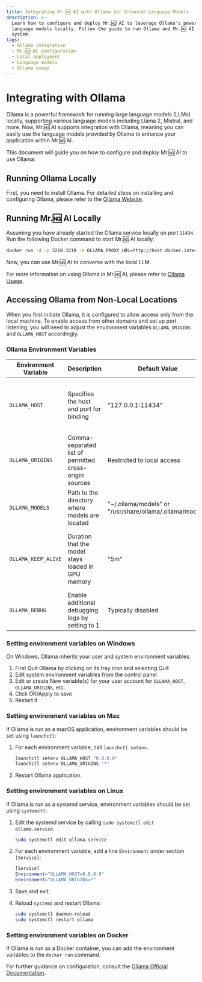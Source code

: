 ```yaml
---
title: Integrating Mr.🆖 AI with Ollama for Enhanced Language Models
description: >-
  Learn how to configure and deploy Mr.🆖 AI to leverage Ollama's powerful
  language models locally. Follow the guide to run Ollama and Mr.🆖 AI on your
  system.
tags:
  - Ollama integration
  - Mr.🆖 AI configuration
  - Local deployment
  - Language models
  - Ollama usage
---
```


# Integrating with Ollama

Ollama is a powerful framework for running large language models (LLMs) locally, supporting various language models including Llama 2, Mistral, and more. Now, Mr.🆖 AI supports integration with Ollama, meaning you can easily use the language models provided by Ollama to enhance your application within Mr.🆖 AI.

This document will guide you on how to configure and deploy Mr.🆖 AI to use Ollama:

## Running Ollama Locally

First, you need to install Ollama. For detailed steps on installing and configuring Ollama, please refer to the [Ollama Website](https://ollama.com).

## Running Mr.🆖 AI Locally

Assuming you have already started the Ollama service locally on port `11434`. Run the following Docker command to start Mr.🆖 AI locally:

```bash
docker run -d -p 3210:3210 -e OLLAMA_PROXY_URL=http://host.docker.internal:11434 lobehub/lobe-chat
```

Now, you can use Mr.🆖 AI to converse with the local LLM.

For more information on using Ollama in Mr.🆖 AI, please refer to [Ollama Usage](/docs/usage/providers/ollama).

## Accessing Ollama from Non-Local Locations

When you first initiate Ollama, it is configured to allow access only from the local machine. To enable access from other domains and set up port listening, you will need to adjust the environment variables `OLLAMA_ORIGINS` and `OLLAMA_HOST` accordingly.

### Ollama Environment Variables

| Environment Variable | Description | Default Value | Additional Information |
| --- | --- | --- | --- |
| `OLLAMA_HOST` | Specifies the host and port for binding | "127.0.0.1:11434" | Use "0.0.0.0:port" to make the service accessible from any machine |
| `OLLAMA_ORIGINS` | Comma-separated list of permitted cross-origin sources | Restricted to local access | Set to "\*" to avoid CORS, please set on demand |
| `OLLAMA_MODELS` | Path to the directory where models are located | "~/.ollama/models" or "/usr/share/ollama/.ollama/models" | Can be customized based on requirements |
| `OLLAMA_KEEP_ALIVE` | Duration that the model stays loaded in GPU memory | "5m" | Dynamically loading and unloading models can reduce GPU load but may increase disk I/O |
| `OLLAMA_DEBUG` | Enable additional debugging logs by setting to 1 | Typically disabled |  |

### Setting environment variables on Windows

On Windows, Ollama inherits your user and system environment variables.

1. First Quit Ollama by clicking on its tray icon and selecting Quit
2. Edit system environment variables from the control panel
3. Edit or create New variable(s) for your user account for `OLLAMA_HOST`, `OLLAMA_ORIGINS`, etc.
4. Click OK/Apply to save
5. Restart it

### Setting environment variables on Mac

If Ollama is run as a macOS application, environment variables should be set using `launchctl`:

1. For each environment variable, call `launchctl setenv`.

   ```bash
   launchctl setenv OLLAMA_HOST "0.0.0.0"
   launchctl setenv OLLAMA_ORIGINS "*"
   ```

2. Restart Ollama application.

### Setting environment variables on Linux

If Ollama is run as a systemd service, environment variables should be set using `systemctl`:

1. Edit the systemd service by calling `sudo systemctl edit ollama.service`.

   ```bash
   sudo systemctl edit ollama.service
   ```

2. For each environment variable, add a line `Environment` under section `[Service]`:

   ```bash
   [Service]
   Environment="OLLAMA_HOST=0.0.0.0"
   Environment="OLLAMA_ORIGINS=*"
   ```

3. Save and exit.
4. Reload `systemd` and restart Ollama:

   ```bash
   sudo systemctl daemon-reload
   sudo systemctl restart ollama
   ```

### Setting environment variables on Docker

If Ollama is run as a Docker container, you can add the environment variables to the `docker run` command.

For further guidance on configuration, consult the [Ollama Official Documentation](https://github.com/ollama/ollama/blob/main/docs/faq.md#how-do-i-configure-ollama-server).
